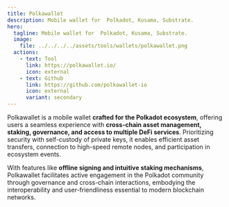 ```yaml
---
title: Polkawallet
description: Mobile wallet for  Polkadot, Kusama, Substrate.
hero:
  tagline: Mobile wallet for  Polkadot, Kusama, Substrate.
  image: 
    file: ../../../../assets/tools/wallets/polkawallet.png
  actions:
    - text: Tool
      link: https://polkawallet.io/
      icon: external
    - text: Github
      link: https://github.com/polkawallet-io
      icon: external
      variant: secondary
---
```


Polkawallet is a mobile wallet **crafted for the Polkadot ecosystem**, offering users a seamless experience with **cross-chain asset management, staking, governance, and access to multiple DeFi services**. Prioritizing security with self-custody of private keys, it enables efficient asset transfers, connection to high-speed remote nodes, and participation in ecosystem events.

With features like **offline signing and intuitive staking mechanisms**, Polkawallet facilitates active engagement in the Polkadot community through governance and cross-chain interactions, embodying the interoperability and user-friendliness essential to modern blockchain networks.
